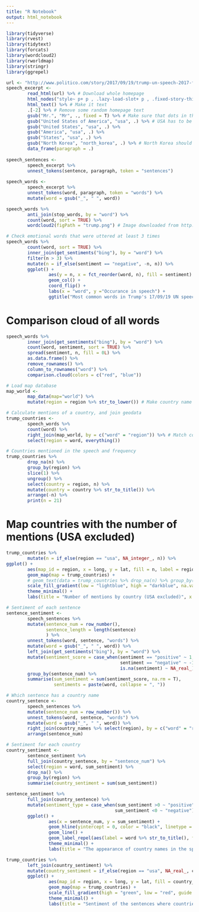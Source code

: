 ```yaml
---
title: "R Notebook"
output: html_notebook
---
```


```r
library(tidyverse)
library(rvest)
library(tidytext)
library(forcats)
library(wordcloud2)
library(rworldmap)
library(stringr)
library(ggrepel)
```

```r
url <- "http://www.politico.com/story/2017/09/19/trump-un-speech-2017-full-text-transcript-242879"
speech_excerpt <- 
        read_html(url) %>% # Download whole homepage
        html_nodes("style~ p+ p , .lazy-load-slot+ p , .fixed-story-third-paragraph+ p , .story-related+ p , p~ p+ p") %>% # Select the required elements (by css selector)
        html_text() %>% # Make it text
        .[-2] %>% # Remove some random homepage text
        gsub("Mr.", "Mr", ., fixed = T) %>% # Make sure that dots in the text will not signify sentences
        gsub("United States of America", "usa", .) %>% # USA has to be preserved as one expression
        gsub("United States", "usa", .) %>% 
        gsub("America", "usa", .) %>% 
        gsub("States", "usa", .) %>% 
        gsub("North Korea", "north_korea", .) %>% # North Korea should be preserved as one word for now
        data_frame(paragraph = .)
                        
speech_sentences <- 
        speech_excerpt %>% 
        unnest_tokens(sentence, paragraph, token = "sentences")
        
speech_words <- 
        speech_excerpt %>% 
        unnest_tokens(word, paragraph, token = "words") %>% 
        mutate(word = gsub("_", " ", word))
```


```r
speech_words %>% 
        anti_join(stop_words, by = "word") %>% 
        count(word, sort = TRUE) %>% 
        wordcloud2(figPath = "trump.png") # Image downloaded from http://westviewnews.org/wp-content/uploads/2017/01/donald-trump-profile-silhouette-vector-graphic_template_1469623874993O0L.png
```


```r
# Check emotional words that were uttered at least 3 times
speech_words %>% 
        count(word, sort = TRUE) %>% 
        inner_join(get_sentiments("bing"), by = "word") %>% 
        filter(n > 3) %>% 
        mutate(n = if_else(sentiment == "negative", -n, n)) %>% 
        ggplot() +
                aes(y = n, x = fct_reorder(word, n), fill = sentiment) +
                geom_col() +
                coord_flip() +
                labs(x = "word", y ="Occurance in speech") +
                ggtitle("Most common words in Trump's 17/09/19 UN speech by sentiment")


```
# Comparison cloud of all words
```r
speech_words %>%
        inner_join(get_sentiments("bing"), by = "word") %>% 
        count(word, sentiment, sort = TRUE) %>%
        spread(sentiment, n, fill = 0L) %>%
        as.data.frame() %>% 
        remove_rownames() %>% 
        column_to_rownames("word") %>% 
        comparison.cloud(colors = c("red", "blue"))
```


```r
# Load map database
map_world <- 
        map_data(map="world") %>% 
        mutate(region = region %>% str_to_lower()) # Make country name lower case to match word

# Calculate mentions of a country, and join geodata
trump_countries <-
        speech_words %>% 
        count(word) %>% 
        right_join(map_world, by = c("word" = "region")) %>% # Match country coordinates to speech
        select(region = word, everything())

# Countries mentioned in the speech and frequency
trump_countries %>% 
        drop_na(n) %>% 
        group_by(region) %>% 
        slice(1) %>% 
        ungroup() %>% 
        select(country = region, n) %>% 
        mutate(country = country %>% str_to_title()) %>% 
        arrange(-n) %>% 
        print(n = 21)
```
# Map countries with the number of mentions (USA excluded)

```r
trump_countries %>% 
        mutate(n = if_else(region == "usa", NA_integer_, n)) %>%
ggplot() +
        aes(map_id = region, x = long, y = lat, fill = n, label = region %>% str_to_title()) +
        geom_map(map = trump_countries) +
        # geom_text(data = trump_countries %>% drop_na(n) %>% group_by(region) %>% slice(1)) +
        scale_fill_gradient(low = "lightblue", high = "darkblue", na.value = "grey90") +
        theme_minimal() +
        labs(title = "Number of mentions by country (USA excluded)", x = "Longitude", y = "Latitude")


```

```r
# Sentiment of each sentence
sentence_sentiment <-
        speech_sentences %>% 
        mutate(sentence_num = row_number(),
               sentence_length = length(sentence)
               ) %>% 
        unnest_tokens(word, sentence, "words") %>% 
        mutate(word = gsub("_", " ", word)) %>% 
        left_join(get_sentiments("bing"), by = "word") %>% 
        mutate(sentiment_score = case_when(sentiment == "positive" ~ 1,
                                           sentiment == "negative" ~ -1,
                                           is.na(sentiment) ~ NA_real_)) %>% 
        group_by(sentence_num) %>%
        summarise(sum_sentiment = sum(sentiment_score, na.rm = T),
                  sentiments = paste(word, collapse = ", "))

# Which sentence has a country name
country_sentence <- 
        speech_sentences %>% 
        mutate(sentence_num = row_number()) %>% 
        unnest_tokens(word, sentence, "words") %>% 
        mutate(word = gsub("_", " ", word)) %>% 
        right_join(country_names %>% select(region), by = c("word" = "region")) %>% 
        arrange(sentence_num)

# Sentiment for each country
country_sentiment <-         
        sentence_sentiment %>% 
        full_join(country_sentence, by = "sentence_num") %>% 
        select(region = word, sum_sentiment) %>% 
        drop_na() %>% 
        group_by(region) %>% 
        summarise(country_sentiment = sum(sum_sentiment))

```

```r
sentence_sentiment %>% 
        full_join(country_sentence) %>% 
        mutate(sentiment_type = case_when(sum_sentiment >0 ~ "positive",
                                         sum_sentiment <0 ~ "negative")) %>% 
        ggplot() +
                aes(x = sentence_num, y = sum_sentiment) +
                geom_hline(yintercept = 0, color = "black", linetype = "dashed", size = 1.2) +
                geom_line() +
                geom_label_repel(aes(label = word %>% str_to_title(), fill = sentiment_type)) +
                theme_minimal() +
                labs(title = "The appearance of country names in the speech by sentiment in sentence order", x = "Sentence number", y = "Summarised sentiment")

```


```r
trump_countries %>% 
        left_join(country_sentiment) %>% 
        mutate(country_sentiment = if_else(region == "usa", NA_real_, country_sentiment)) %>% 
        ggplot() +
                aes(map_id = region, x = long, y = lat, fill = country_sentiment, label = region %>% str_to_title()) +
                geom_map(map = trump_countries) +
                scale_fill_gradient(high = "green", low = "red", guide = "colourbar", na.value = "grey90") +
                theme_minimal() +
                labs(title = "Sentiment of the sentences where countries were mentioned (USA excluded)", x = "Longitude", y = "Latitude")

```

